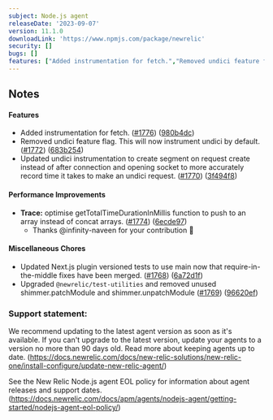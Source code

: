 ```yaml
---
subject: Node.js agent
releaseDate: '2023-09-07'
version: 11.1.0
downloadLink: 'https://www.npmjs.com/package/newrelic'
security: []
bugs: []
features: ["Added instrumentation for fetch.","Removed undici feature flag. This will now instrument undici by default.","Updated undici instrumentation to create segment on request create instead of after connection and opening socket to more accurately record time it takes to make an undici request."]
---
```


## Notes

#### Features

* Added instrumentation for fetch. ([#1776](https://github.com/newrelic/node-newrelic/pull/1776)) ([980b4dc](https://github.com/newrelic/node-newrelic/commit/980b4dc31d085cafc45961a157f76cb73768741a))
* Removed undici feature flag. This will now instrument undici by default. ([#1772](https://github.com/newrelic/node-newrelic/pull/1772)) ([683b254](https://github.com/newrelic/node-newrelic/commit/683b254c1c4686527a37e628f80eed9fcc03cb37))
* Updated undici instrumentation to create segment on request create instead of after connection and opening socket to more accurately record time it takes to make an undici request. ([#1770](https://github.com/newrelic/node-newrelic/pull/1770)) ([3f494f8](https://github.com/newrelic/node-newrelic/commit/3f494f8ad8dd1350fbe034e9c4a582a40228bc45))

#### Performance Improvements

* **Trace:** optimise getTotalTimeDurationInMillis function to push to an array instead of concat arrays. ([#1774](https://github.com/newrelic/node-newrelic/pull/1774)) ([6ecde97](https://github.com/newrelic/node-newrelic/commit/6ecde97a5efeef4d816b2e82ba762f2130914658))
    * Thanks @infinity-naveen for your contribution 🎉 

#### Miscellaneous Chores

* Updated <DNT>Next.js<DNT> plugin versioned tests to use main now that require-in-the-middle fixes have been merged. ([#1768](https://github.com/newrelic/node-newrelic/pull/1768)) ([6a72d1f](https://github.com/newrelic/node-newrelic/commit/6a72d1fb452ea2655c35d7cd008fa78935821ab8))
* Upgraded `@newrelic/test-utilities` and removed unused shimmer.patchModule and shimmer.unpatchModule ([#1769](https://github.com/newrelic/node-newrelic/pull/1769)) ([96620ef](https://github.com/newrelic/node-newrelic/commit/96620efa725f0f548b683825cb3cefff270fb252))


### Support statement:

We recommend updating to the latest agent version as soon as it's available. If you can't upgrade to the latest version, update your agents to a version no more than 90 days old. Read more about keeping agents up to date. (https://docs.newrelic.com/docs/new-relic-solutions/new-relic-one/install-configure/update-new-relic-agent/)

See the New Relic Node.js agent EOL policy for information about agent releases and support dates. (https://docs.newrelic.com/docs/apm/agents/nodejs-agent/getting-started/nodejs-agent-eol-policy/)